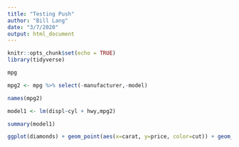 ```yaml
---
title: "Testing Push"
author: "Bill Lang"
date: "3/7/2020"
output: html_document
---
```


```r
knitr::opts_chunk$set(echo = TRUE)
library(tidyverse)
```


```r
mpg

mpg2 <- mpg %>% select(-manufacturer,-model)

names(mpg2)

model1 <- lm(displ~cyl + hwy,mpg2)

summary(model1)
```

```r
ggplot(diamonds) + geom_point(aes(x=carat, y=price, color=cut)) + geom_smooth(aes(x=carat, y=price, color=cut))
```

